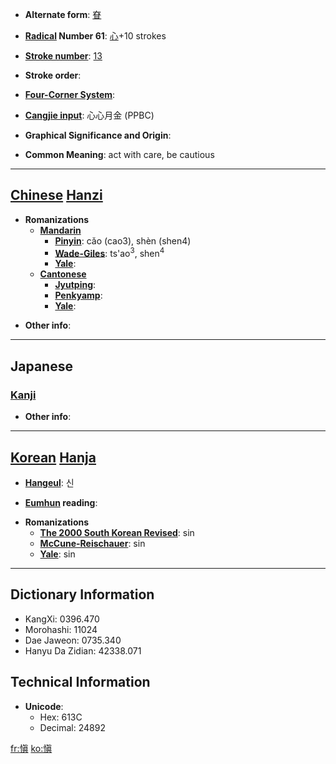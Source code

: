 * '''Alternate form''': [[眘]]

* '''[[Wiktionary:Chinese radical index| Radical]] Number 61''': [[Wiktionary:Chinese radical index 心|心]]+10 strokes

* '''[[Wiktionary:Chinese total strokes index|Stroke number]]''': [[Wiktionary:Chinese total strokes index 13|13]]

* '''Stroke order''': 

* '''[[Wiktionary:Chinese four corner index|Four-Corner System]]''': 

* '''[[Wiktionary:Chinese Cangjie index|Cangjie input]]''': 心心月金 (PPBC)

* '''Graphical Significance and Origin''': 

* '''Common Meaning''': act with care, be cautious

----

== [[Chinese]] [[Hanzi]] ==

* '''Romanizations'''
** '''[[Mandarin]]'''
*** '''[[Pinyin]]''': cǎo (cao3), shèn (shen4)
*** '''[[Wade-Giles]]''': ts'ao<sup>3</sup>, shen<sup>4</sup>
*** '''[[Yale]]''': 
** '''[[Cantonese]]'''
*** '''[[Jyutping]]''':
*** '''[[Penkyamp]]''': 
*** '''[[Yale]]''': 

* '''Other info''': 

----

==Japanese==
===[[Kanji]]===
{{kanji|on readings=[[しん]] (shin)
|kun readings=[[つつしむ]] (tsutsushimu)
}}

* '''Other info''':  

----

== [[Korean]] [[Hanja]] ==

* '''[[Hangeul]]''': 신

* '''[[Eumhun]] reading''': 

* '''Romanizations'''
** '''[[The 2000 South Korean Revised Romanization|The 2000 South Korean Revised]]''': sin
** '''[[McCune-Reischauer]]''': sin
** '''[[Yale]]''': sin

----

== Dictionary Information ==

* KangXi: 0396.470
* Morohashi: 11024
* Dae Jaweon: 0735.340
* Hanyu Da Zidian: 42338.071

== Technical Information ==

* '''Unicode''':
** Hex: 613C
** Decimal: 24892

[[fr:愼]]
[[ko:愼]]